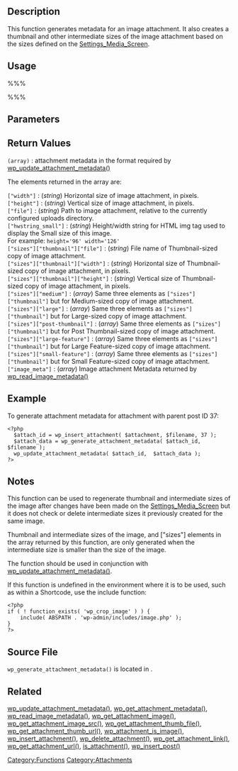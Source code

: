{{Languages|
{{en|Function Reference/wp_generate_attachment_metadata}}
{{ja|関数リファレンス/wp_generate_attachment_metadata}}
}}
== Description ==
This function generates metadata for an image attachment.  It also creates a thumbnail and other intermediate sizes of the image attachment based on the sizes defined on the [[Settings_Media_Screen]].

== Usage ==
%%% <?php wp_generate_attachment_metadata( $attachment_id, $file ); ?> %%%

== Parameters ==
{{Parameter|$attachment_id|int|Attachment Id to process.}}
{{Parameter|$file|string|Location of the file on the server. Use absolute path and not the URI of the file. The file MUST be in the uploads directory. See [[Function_Reference/wp_upload_dir|wp_upload_dir()]]}}

== Return Values ==
; <tt>(array)</tt> : attachment metadata in the format required by [[Function_Reference/wp_update_attachment_metadata|wp_update_attachment_metadata()]]

The elements returned in the array are:

; <tt>["width"]</tt> : (''string'') Horizontal size of image attachment, in pixels.
; <tt>["height"]</tt> : (''string'') Vertical size of image attachment, in pixels.
; <tt>["file"]</tt> : (''string'') Path to image attachment, relative to the currently configured uploads directory.
; <tt>["hwstring_small"]</tt> : (''string'') Height/width string for HTML img tag used to display the Small size of this image.<br />For example: <tt>height='96' width='126'</tt>
; <tt>["sizes"]["thumbnail"]["file"]</tt> : (''string'') File name of Thumbnail-sized copy of image attachment.
; <tt>["sizes"]["thumbnail"]["width"]</tt> : (''string'') Horizontal size of Thumbnail-sized copy of image attachment, in pixels.
; <tt>["sizes"]["thumbnail"]["height"]</tt> : (''string'') Vertical size of Thumbnail-sized copy of image attachment, in pixels.
; <tt>["sizes"]["medium"]</tt> : (''array'') Same three elements as <tt>["sizes"]["thumbnail"]</tt> but for Medium-sized copy of image attachment.
; <tt>["sizes"]["large"]</tt> : (''array'') Same three elements as <tt>["sizes"]["thumbnail"]</tt> but for Large-sized copy of image attachment.
; <tt>["sizes"]["post-thumbnail"]</tt> : (''array'') Same three elements as <tt>["sizes"]["thumbnail"]</tt> but for Post Thumbnail-sized copy of image attachment.
; <tt>["sizes"]["large-feature"]</tt> : (''array'') Same three elements as <tt>["sizes"]["thumbnail"]</tt> but for Large Feature-sized copy of image attachment.
; <tt>["sizes"]["small-feature"]</tt> : (''array'') Same three elements as <tt>["sizes"]["thumbnail"]</tt> but for Small Feature-sized copy of image attachment.
; <tt>["image_meta"]</tt> : (''array'') Image attachment Metadata returned by [[Function_Reference/wp_read_image_metadata#Return_Values|wp_read_image_metadata()]]

== Example ==
To generate attachment metadata for attachment with parent post ID 37:
<pre>
<?php
  $attach_id = wp_insert_attachment( $attachment, $filename, 37 );
  $attach_data = wp_generate_attachment_metadata( $attach_id, $filename );
  wp_update_attachment_metadata( $attach_id,  $attach_data );
?>
</pre>

== Notes ==
This function can be used to regenerate thumbnail and intermediate sizes of the image after changes have been made on the [[Settings_Media_Screen]] but it does not check or delete intermediate sizes it previously created for the same image.

Thumbnail and intermediate sizes of the image, and ["sizes"] elements in the array returned by this function, are only generated when the intermediate size is smaller than the size of the image.

The function should be used in conjunction with [[Function_Reference/wp_update_attachment_metadata|wp_update_attachment_metadata()]].

If this function is undefined in the environment where it is to be used, such as within a Shortcode, use the include function: 
<pre>
<?php 
if ( ! function_exists( 'wp_crop_image' ) ) {
	include( ABSPATH . 'wp-admin/includes/image.php' );
}
?>
</pre>

== Source File ==
<tt>wp_generate_attachment_metadata()</tt> is located in
{{Trac|wp-admin/includes/image.php|tags/3.8.1|72}}.

== Related ==
[[Function Reference/wp_update_attachment_metadata|wp_update_attachment_metadata()]],
[[Function Reference/wp_get_attachment_metadata|wp_get_attachment_metadata()]],
[[Function Reference/wp_read_image_metadata|wp_read_image_metadata()]],
[[Function Reference/wp_get_attachment_image|wp_get_attachment_image()]],
[[Function Reference/wp_get_attachment_image_src|wp_get_attachment_image_src()]],
[[Function Reference/wp_get_attachment_thumb_file|wp_get_attachment_thumb_file()]],
[[Function Reference/wp_get_attachment_thumb_url|wp_get_attachment_thumb_url()]],
[[Function Reference/wp_attachment_is_image|wp_attachment_is_image()]],
[[Function Reference/wp_insert_attachment|wp_insert_attachment()]],
[[Function Reference/wp_delete_attachment|wp_delete_attachment()]],
[[Function Reference/wp_get_attachment_link|wp_get_attachment_link()]],
[[Function Reference/wp_get_attachment_url|wp_get_attachment_url()]],
[[Function Reference/is_attachment|is_attachment()]],
[[Function Reference/wp_insert_post|wp_insert_post()]]

[[Category:Functions]]
[[Category:Attachments]]
